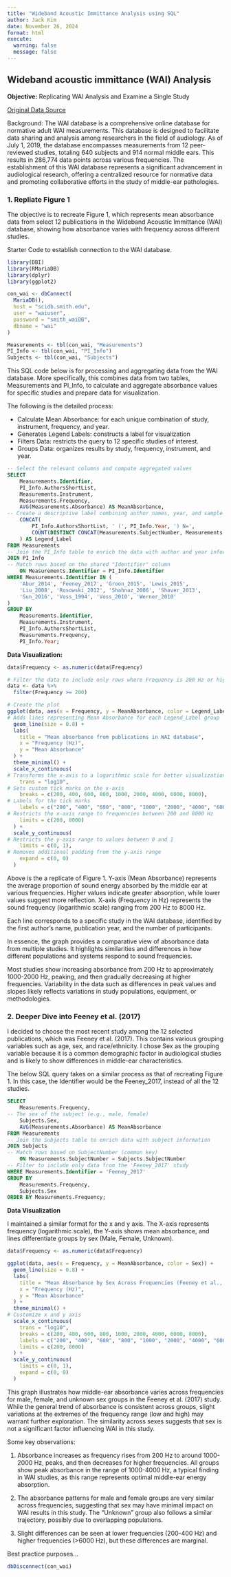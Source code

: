 ```yaml
---
title: "Wideband Acoustic Immittance Analysis using SQL"
author: Jack Kim
date: November 26, 2024
format: html
execute: 
  warning: false
  message: false
---
```


## Wideband acoustic immittance (WAI) Analysis

**Objective:** Replicating WAI Analysis and Examine a Single Study

[Original Data Source](https://www.science.smith.edu/wai-database/)

Background: The WAI database is a comprehensive online database for normative adult WAI measurements. This database is designed to facilitate data sharing and analysis among researchers in the field of audiology. As of July 1, 2019, the database encompasses measurements from 12 peer-reviewed studies, totaling 640 subjects and 914 normal middle ears. This results in 286,774 data points across various frequencies. The establishment of this WAI database represents a significant advancement in audiological research, offering a centralized resource for normative data and promoting collaborative efforts in the study of middle-ear pathologies.


### 1. Repliate Figure 1

The objective is to recreate Figure 1, which represents mean absorbance data from select 12 publications in the Wideband Acoustic Immittance (WAI) database, showing how absorbance varies with frequency across different studies.

Starter Code to establish connection to the WAI database.

```r
library(DBI)
library(RMariaDB)
library(dplyr)
library(ggplot2)

con_wai <- dbConnect(
  MariaDB(),
  host = "scidb.smith.edu",
  user = "waiuser",
  password = "smith_waiDB",
  dbname = "wai"
)

Measurements <- tbl(con_wai, "Measurements")
PI_Info <- tbl(con_wai, "PI_Info")
Subjects <- tbl(con_wai, "Subjects")

```

This SQL code below is for processing and aggregating data from the WAI database. More specifically, this combines data from two tables, Measurements and PI_Info, to calculate and aggregate absorbance values for specific studies and prepare data for visualization.


The following is the detailed process:

+ Calculate Mean Absorbance: for each unique combination of study, instrument, frequency, and year.
+ Generates Legend Labels: constructs a label for visualization
+ Filters Data: restricts the query to 12 specific studies of interest.
+ Groups Data: organizes results by study, frequency, instrument, and year.


```sql
-- Select the relevant columns and compute aggregated values
SELECT 
    Measurements.Identifier, 
    PI_Info.AuthorsShortList, 
    Measurements.Instrument, 
    Measurements.Frequency, 
    AVG(Measurements.Absorbance) AS MeanAbsorbance, 
-- Create a descriptive label combining author names, year, and sample size    
    CONCAT(
        PI_Info.AuthorsShortList, ' (', PI_Info.Year, ') N=',
        COUNT(DISTINCT CONCAT(Measurements.SubjectNumber, Measurements.Ear))
    ) AS Legend_Label
FROM Measurements
-- Join the PI_Info table to enrich the data with author and year information
JOIN PI_Info 
-- Match rows based on the shared "Identifier" column    
    ON Measurements.Identifier = PI_Info.Identifier 
WHERE Measurements.Identifier IN (
    'Abur_2014', 'Feeney_2017', 'Groon_2015', 'Lewis_2015', 
    'Liu_2008', 'Rosowski_2012', 'Shahnaz_2006', 'Shaver_2013', 
    'Sun_2016', 'Voss_1994', 'Voss_2010', 'Werner_2010'
)
GROUP BY 
    Measurements.Identifier, 
    Measurements.Instrument, 
    PI_Info.AuthorsShortList, 
    Measurements.Frequency, 
    PI_Info.Year;


```

**Data Visualization:**

```r


data$Frequency <- as.numeric(data$Frequency)

# Filter the data to include only rows where Frequency is 200 Hz or higher
data <- data %>%
  filter(Frequency >= 200)

# Create the plot
ggplot(data, aes(x = Frequency, y = MeanAbsorbance, color = Legend_Label)) +
# Adds lines representing Mean Absorbance for each Legend_Label group  
  geom_line(size = 0.8) + 
  labs(
    title = "Mean absorbance from publications in WAI database",
    x = "Frequency (Hz)",
    y = "Mean Absorbance"
  ) +
  theme_minimal() +
  scale_x_continuous(
# Transforms the x-axis to a logarithmic scale for better visualization of frequency values.    
    trans = "log10",
# Sets custom tick marks on the x-axis    
    breaks = c(200, 400, 600, 800, 1000, 2000, 4000, 6000, 8000),
# Labels for the tick marks
    labels = c("200", "400", "600", "800", "1000", "2000", "4000", "6000", "8000"),
# Restricts the x-axis range to frequencies between 200 and 8000 Hz
    limits = c(200, 8000)
  ) +
  scale_y_continuous(
# Restricts the y-axis range to values between 0 and 1    
    limits = c(0, 1),
# Removes additional padding from the y-axis range    
    expand = c(0, 0)
  )


```

Above is the a replicate of Figure 1. Y-axis (Mean Absorbance) represents the average proportion of sound energy absorbed by the middle ear at various frequencies. Higher values indicate greater absorption, while lower values suggest more reflection. X-axis (Frequency in Hz) represents the sound frequency (logarithmic scale) ranging from 200 Hz to 8000 Hz.

Each line corresponds to a specific study in the WAI database, identified by the first author's name, publication year, and the number of participants.

In essence, the graph provides a comparative view of absorbance data from multiple studies. It highlights similarities and differences in how different populations and systems respond to sound frequencies.

Most studies show increasing absorbance from 200 Hz to approximately 1000-2000 Hz, peaking, and then gradually decreasing at higher frequencies. Variability in the data such as differences in peak values and slopes likely reflects variations in study populations, equipment, or methodologies.


### 2. Deeper Dive into Feeney et al. (2017)

I decided to choose the most recent study among the 12 selected publications, which was Feeney et al. (2017). This contains various grouping variables such as age, sex, and race/ethnicity. I chose Sex as the grouping variable because it is a common demographic factor in audiological studies and is likely to show differences in middle-ear characteristics.

The below SQL query takes on a similar process as that of recreating Figure 1. In this case, the Identifier would be the Feeney_2017, instead of all the 12 studies.

```sql

SELECT 
    Measurements.Frequency, 
-- The sex of the subject (e.g., male, female)    
    Subjects.Sex,
    AVG(Measurements.Absorbance) AS MeanAbsorbance
FROM Measurements
-- Join the Subjects table to enrich data with subject information
JOIN Subjects
-- Match rows based on SubjectNumber (common key)
    ON Measurements.SubjectNumber = Subjects.SubjectNumber
-- Filter to include only data from the 'Feeney_2017' study
WHERE Measurements.Identifier = 'Feeney_2017'
GROUP BY 
    Measurements.Frequency, 
    Subjects.Sex
ORDER BY Measurements.Frequency;


```

**Data Visualization**

I maintained a similar format for the x and y axis. The X-axis represents frequency (logarithmic scale), the Y-axis shows mean absorbance, and lines differentiate groups by sex (Male, Female, Unknown).

```r
data$Frequency <- as.numeric(data$Frequency)

ggplot(data, aes(x = Frequency, y = MeanAbsorbance, color = Sex)) +
  geom_line(size = 0.8) +
  labs(
    title = "Mean Absorbance by Sex Across Frequencies (Feeney et al., 2017)",
    x = "Frequency (Hz)",
    y = "Mean Absorbance"
  ) +
  theme_minimal() +
# Customize x and y axis  
  scale_x_continuous(
    trans = "log10",
    breaks = c(200, 400, 600, 800, 1000, 2000, 4000, 6000, 8000),
    labels = c("200", "400", "600", "800", "1000", "2000", "4000", "6000", "8000"),
    limits = c(200, 8000)
  ) +
  scale_y_continuous(
    limits = c(0, 1),
    expand = c(0, 0)
  )

```

This graph illustrates how middle-ear absorbance varies across frequencies for male, female, and unknown sex groups in the Feeney et al. (2017) study. While the general trend of absorbance is consistent across groups, slight variations at the extremes of the frequency range (low and high) may warrant further exploration. The similarity across sexes suggests that sex is not a significant factor influencing WAI in this study.

Some key observations:

1. Absorbance increases as frequency rises from 200 Hz to around 1000-2000 Hz, peaks, and then decreases for higher frequencies. All groups show peak absorbance in the range of 1000-4000 Hz, a typical finding in WAI studies, as this range represents optimal middle-ear energy absorption.

2. The absorbance patterns for male and female groups are very similar across frequencies, suggesting that sex may have minimal impact on WAI results in this study. The "Unknown" group also follows a similar trajectory, possibly due to overlapping populations.

3. Slight differences can be seen at lower frequencies (200-400 Hz) and higher frequencies (\>6000 Hz), but these differences are marginal.



Best practice purposes...

```r
dbDisconnect(con_wai)
```
